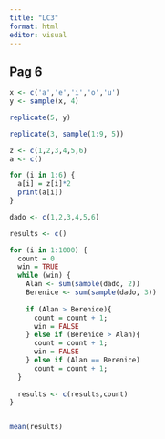 ```yaml
---
title: "LC3"
format: html
editor: visual
---
```


## Pag 6

```r
x <- c('a','e','i','o','u')
y <- sample(x, 4)

replicate(5, y)
```

```r
replicate(3, sample(1:9, 5))
```

```r
z <- c(1,2,3,4,5,6)
a <- c()

for (i in 1:6) {
  a[i] = z[i]*2
  print(a[i])
}

```

```r
dado <- c(1,2,3,4,5,6)

results <- c()

for (i in 1:1000) {
  count = 0
  win = TRUE
  while (win) {
    Alan <- sum(sample(dado, 2))
    Berenice <- sum(sample(dado, 3))
    
    if (Alan > Berenice){
      count = count + 1;
      win = FALSE
    } else if (Berenice > Alan){
      count = count + 1;
      win = FALSE
    } else if (Alan == Berenice)
      count = count + 1;
  }
  
  results <- c(results,count)
}


mean(results)


```
